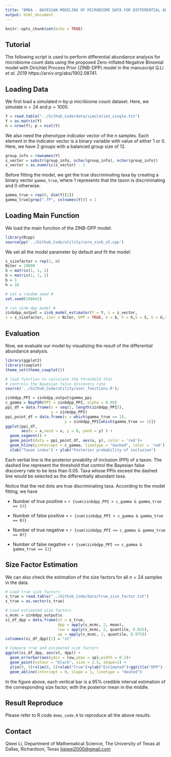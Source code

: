 ```yaml
---
title: "BMDA - BAYESIAN MODELING OF MICROBIOME DATA FOR DIFFERENTIAL ABUNDANCE ANALYSIS"
output: html_document
---
```


```r
knitr::opts_chunk$set(echo = TRUE)
```

## Tutorial

The following script is used to perform differential abundance analysis for microbiome count data using the proposed Zero-inflated Negative Binomial model with Dirichlet Process Prior (ZINB-DPP) model in the manuscript Q.Li _et al. 2019_ https://arxiv.org/abs/1902.08741.

## Loading Data

We first load a simulated $n$-by-$p$ micribiome count dataset. Here, we simulate $n = 24$ and $p = 1000$.

```r
Y = read.table("../Github_Code/data/simulation_single.txt")
Y = as.matrix(Y)
n = nrow(Y); p = ncol(Y)
```

We also need the phenotype indicator vector of the $n$ samples. Each element in the indicator vector is a binary variable with value of either $1$ or $0$. Here, we have 2 groups with a balanced group size of $12$.

```r
group_info = rownames(Y)
z_vector = substr(group_info, nchar(group_info), nchar(group_info))
z_vector = as.numeric(z_vector) - 1
```

Before fitting the model, we get the true discriminating taxa by creating a binary vector `gamma_true`, where $1$ represents that the taxon is discriminating and $0$ otherwise.

```r
gamma_true = rep(0, dim(Y)[2])
gamma_true[grep(".TP", colnames(Y))] = 1
```

## Loading Main Function

We load the main function of the ZINB-DPP model:

```r
library(Rcpp)
sourceCpp('../Github_Code/utility/core_zinb_x5.cpp')
```

We set all the model parameter by default and fit the model:

```r
s_sizefactor = rep(1, n)
Niter = 10000  
S = matrix(1, 1, 1)
G = matrix(1, 1, 1)
b = 1
h = 10

# set a random seed #
set.seed(198642)

# run zinb-dpp model #
zinbdpp_output = zinb_model_estimator(Y = Y, z = z_vector,
s = s_sizefactor, iter = Niter, DPP = TRUE, b = b, h = h,S = S, G = G,store = TRUE, aggregate = FALSE, MRF = F)

```

## Evaluation

Now, we evaluate our model by visualizing the result of the differential abundance analysis.

```r
library(ggplot2)
library(cowplot)
theme_set(theme_cowplot())
```

```r
# load function to calculate the threshold that 
# controls the Bayesian false discovery rate 
source('../Github_Code/utility/user_functions.R');

zinbdpp_PPI = zinbdpp_output$gamma_ppi
c_gamma = BayFDR(PPI = zinbdpp_PPI, alpha = 0.05)
ppi_df = data.frame(x = seq(1, length(zinbdpp_PPI)),
                    y = zinbdpp_PPI)
ppi_point_df = data.frame(x = which(gamma_true == 1),
                          y = zinbdpp_PPI[which(gamma_true == 1)])
ggplot(ppi_df, 
       aes(x = x,xend = x, y = 0, yend = y) ) + 
  geom_segment() +
  geom_point(data = ppi_point_df, aes(x, y), color = 'red')+
  geom_hline(yintercept = c_gamma, linetype = "dashed", color = 'red') + 
  xlab("Taxon index") + ylab("Posterior probability of inclusion")
```


Each vertial line is the posterior proability of inclusion (PPI) of a taxon. The dashed line represent the threshold that control the Bayesian false discovery rate to be less than $0.05$. Taxa whose PPIs exceed the dashed line would be selected as the differentially abundant taxa.

Notice that the red dots are true discriminating taxa. According to the model fitting, we have 

- Number of true positive = `r {sum(zinbdpp_PPI > c_gamma & gamma_true == 1)}`

- Number of false positive = `r {sum(zinbdpp_PPI > c_gamma & gamma_true == 0)}`

- Number of true negative = `r {sum(zinbdpp_PPI <= c_gamma & gamma_true == 0)}`

- Number of false negative = `r {sum(zinbdpp_PPI <= c_gamma & gamma_true == 1)}`


## Size Factor Estimation 

We can also check the estimation of the size factors for all $n = 24$ samples in the data.

```r
# Load true size factors
s_true = read.table("../Github_Code/data/true_size_factor.txt")
s_true = as.vector(s_true)

# Load estimated size factors
s_mcmc = zinbdpp_output$s
si_df_dpp = data.frame(st = s_true, 
                       dpp = apply(s_mcmc, 2, mean),
                       low = apply(s_mcmc, 2, quantile, 0.025),
                       up = apply(s_mcmc, 2, quantile, 0.975))
colnames(si_df_dpp)[1] = "st"

# Compare true and estimated size factors
ggplot(si_df_dpp, aes(st, dpp)) +
  geom_errorbar(aes(ymin = low,ymax = up),width = 0.2)+
  geom_point(colour = "black", size = 2.5, shape=1) +
  ylim(0, 5)+xlim(0, 5)+xlab("True")+ylab("Estimated")+ggtitle("DPP") +
  geom_abline(intercept = 0, slope = 1, linetype = "dashed")

```

In the figure above, each vertical bar is a $95\%$ credible interval estimation of the corresponding size factor, with the posterior mean in the middle.

## Result Reproduce
Please refer to R code `demo_code.R` to reproduce all the above results.

## Contact 

Qiwei Li, Department of Mathematical Science, The University of Texas at Dallas, Richardson, Texas <liqiwei2000@gmail.com>
